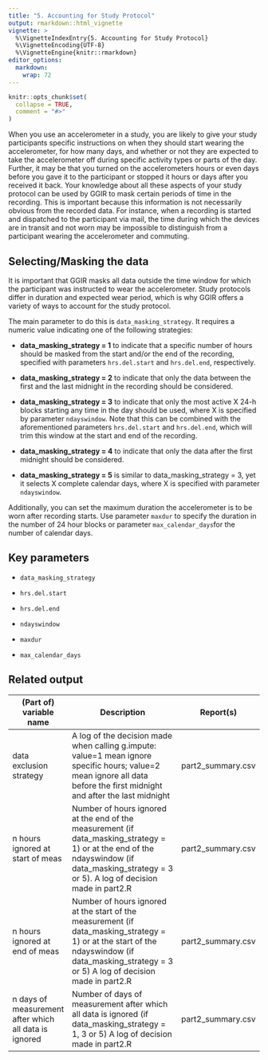 ---
title: "5. Accounting for Study Protocol"
output: rmarkdown::html_vignette
vignette: >
  %\VignetteIndexEntry{5. Accounting for Study Protocol}
  %\VignetteEncoding{UTF-8}
  %\VignetteEngine{knitr::rmarkdown}
editor_options: 
  markdown: 
    wrap: 72
---

```{r, include = FALSE}
knitr::opts_chunk$set(
  collapse = TRUE,
  comment = "#>"
)
```

When you use an accelerometer in a study, you are likely to give your
study participants specific instructions on when they should start
wearing the accelerometer, for how many days, and whether or not they
are expected to take the accelerometer off during specific activity
types or parts of the day. Further, it may be that you turned on the
accelerometers hours or even days before you gave it to the participant
or stopped it hours or days after you received it back. Your knowledge
about all these aspects of your study protocol can be used by GGIR to
mask certain periods of time in the recording. This is important because
this information is not necessarily obvious from the recorded data. For
instance, when a recording is started and dispatched to the participant
via mail, the time during which the devices are in transit and not worn
may be impossible to distinguish from a participant wearing the
accelerometer and commuting.

## Selecting/Masking the data

It is important that GGIR masks all data outside the time
window for which the participant was instructed to wear the
accelerometer. Study protocols differ in duration and expected wear
period, which is why GGIR offers a variety of ways to account for the study
protocol.

The main parameter to do this is `data_masking_strategy`. It
requires a numeric value indicating one of the following strategies:

-   **data_masking_strategy = 1** to indicate that a specific number of
    hours should be masked from the start and/or the end of the
    recording, specified with parameters `hrs.del.start` and
    `hrs.del.end`, respectively.

-   **data_masking_strategy = 2** to indicate that only the data between
    the first and the last midnight in the recording should be
    considered.

-   **data_masking_strategy = 3** to indicate that only the most active
    X 24-h blocks starting any time in the day should be used, where X
    is specified by parameter `ndayswindow`. Note that this can be combined
    with the aforementioned parameters `hrs.del.start` and `hrs.del.end`,
    which will trim this window at the start and end of the recording.

-   **data_masking_strategy = 4** to indicate that only the data after
    the first midnight should be considered.

-   **data_masking_strategy = 5** is similar to data_masking_strategy =
    3, yet it selects X complete calendar days, where X is specified with
    parameter `ndayswindow`.

Additionally, you can set the maximum duration the accelerometer is to be worn after recording starts. Use parameter
`maxdur` to specify the duration in the number of 24 hour blocks or parameter `max_calendar_days`for the number of calendar days.

## Key parameters

-   `data_masking_strategy`

-   `hrs.del.start`

-   `hrs.del.end`

-   `ndayswindow`

-   `maxdur`

-   `max_calendar_days`

## Related output

| (Part of) variable name                               | Description                                                                                                                                                                                     | Report(s)         |
|-------------------------------------------------------|-------------------------------------------------------------------------------------------------------------------------------------------------------------------------------------------------|-------------------|
| data exclusion strategy                               | A log of the decision made when calling g.impute: value=1 mean ignore specific hours; value=2 mean ignore all data before the first midnight and after the last midnight                        | part2_summary.csv |
| n hours ignored at start of meas                      | Number of hours ignored at the end of the measurement (if data_masking_strategy = 1) or at the end of the ndayswindow (if data_masking_strategy = 3 or 5). A log of decision made in part2.R    | part2_summary.csv |
| n hours ignored at end of meas                        | Number of hours ignored at the start of the measurement (if data_masking_strategy = 1) or at the start of the ndayswindow (if data_masking_strategy = 3 or 5) A log of decision made in part2.R | part2_summary.csv |
| n days of measurement after which all data is ignored | Number of days of measurement after which all data is ignored (if data_masking_strategy = 1, 3 or 5) A log of decision made in part2.R                                                          | part2_summary.csv |
